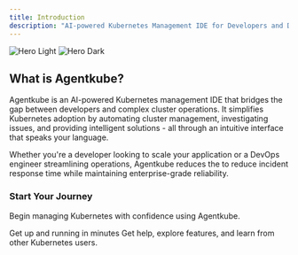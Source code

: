 ```yaml
---
title: Introduction
description: "AI-powered Kubernetes Management IDE for Developers and DevOps Teams"
---
```


<img
  className="block dark:hidden rounded-xl"
  src="/images/hero-dark.png"
  alt="Hero Light"
/>
<img
  className="hidden dark:block rounded-xl"
  src="/images/hero-dark.png"
  alt="Hero Dark"
/>

## What is Agentkube?

Agentkube is an AI-powered Kubernetes management IDE that bridges the gap between developers and complex cluster operations. It simplifies Kubernetes adoption by automating cluster management, investigating issues, and providing intelligent solutions - all through an intuitive interface that speaks your language.

Whether you're a developer looking to scale your application or a DevOps engineer streamlining operations, Agentkube reduces the to reduce incident response time while maintaining enterprise-grade reliability.

### Start Your Journey

Begin managing Kubernetes with confidence using Agentkube.

<CardGroup cols={2}>
  <Card
    title="Download"
    icon="square-terminal"
    href="https://agentkube.com/downloads"
  >
    Get up and running in minutes
  </Card>
  <Card
    title="Join Community"
    icon="discord"
    href="https://discord.gg/UxnwzcjMWA"
  >
    Get help, explore features, and learn from other Kubernetes users.
  </Card>
</CardGroup>